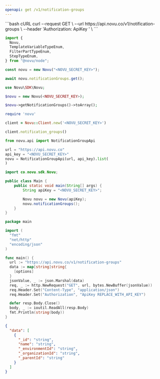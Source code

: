```yaml
---
openapi: get /v1/notification-groups
---
```



<ApikeyWarning />

<RequestExample>
```bash cURL
curl --request GET \
--url https://api.novu.co/v1/notification-groups \
--header 'Authorization: ApiKey <NOVU_SECRET_KEY>' \
```

```javascript Node.js
import {
  Novu,
  TemplateVariableTypeEnum,
  FilterPartTypeEnum,
  StepTypeEnum,
} from "@novu/node";

const novu = new Novu("<NOVU_SECRET_KEY>");

await novu.notificationGroups.get();
```

```php PHP
use Novu\SDK\Novu;

$novu = new Novu(<NOVU_SECRET_KEY>);

$novu->getNotificationGroups()->toArray();
```

```ruby Ruby
require 'novu'

client = Novu::Client.new('<NOVU_SECRET_KEY>')

client.notification_groups()
```

```python Python
from novu.api import NotificationGroupApi

url = "https://api.novu.co"
api_key = "<NOVU_SECRET_KEY>"
novu = NotificationGroupApi(url, api_key).list(
)
```

```java Java
import co.novu.sdk.Novu;

public class Main {
    public static void main(String[] args) {
        String apiKey = "<NOVU_SECRET_KEY>";

        Novu novu = new Novu(apiKey);
        novu.notificationGroups();
    }
}
```

```go Go
package main

import (
  "fmt"
  "net/http"
  "encoding/json"
)

func main() {
  url := "https://api.novu.co/v1/notification-groups"
  data := map[string]string{
    [options]
  }
  jsonValue, _ := json.Marshal(data)
  req, _ := http.NewRequest("GET", url, bytes.NewBuffer(jsonValue))
  req.Header.Set("Content-Type", "application/json")
  req.Header.Set("Authorization", "ApiKey REPLACE_WITH_API_KEY")

  defer resp.Body.Close()
  body, _ := ioutil.ReadAll(resp.Body)
  fmt.Println(string(body))
}

```

</RequestExample>

<ResponseExample>

```json Response
{
  "data": [
    {
      "_id": "string",
      "name": "string",
      "_environmentId": "string",
      "_organizationId": "string",
      "_parentId": "string"
    }
  ]
}
```

</ResponseExample>
